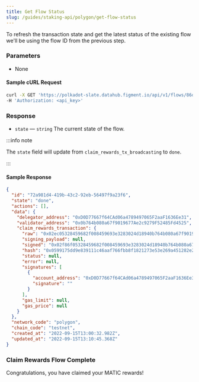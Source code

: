 ```yaml
---
title: Get Flow Status
slug: /guides/staking-api/polygon/get-flow-status
---
```


To refresh the transaction state and get the latest status of the existing flow we'll be using the flow ID from the previous step.

### Parameters

- None

#### Sample cURL Request

```bash
curl -X GET 'https://polkadot-slate.datahub.figment.io/api/v1/flows/86d9a004-12b6-4142-90cb-9ade53864e29' \
-H 'Authorization: <api_key>'
```

### Response

- `state` &mdash; `string` The current state of the flow.

:::info note

The `state` field will update from `claim_rewards_tx_broadcasting` to `done`.

:::

#### Sample Response

```json
{
  "id": "72a981d4-419b-43c2-92eb-56497f9a23f6",
  "state": "done",
  "actions": [],
  "data": {
    "delegator_address": "0xD0D77667f64CAd06a4789497065F2aaF1636Ee31",
    "validator_address": "0x0b764b080a67f9019677Ae2c9279F52485Fd4525",
    "claim_rewards_transaction": {
      "raw": "0x02ec05328459682f008459693e3283024d18940b764b080a67f9019677ae2c9279f52485fd45258084c7b8981cc0",
      "signing_payload": null,
      "signed": "0x02f86f05328459682f008459693e3283024d18940b764b080a67f9019677ae2c9279f52485fd45258084c7b8981cc080a033ac92a662cfb3c80721dd0d1481511d492da9a608821bee6ef7c0bfa58582ffa06f4015f4f36a7f5874273ea19f6fd81f1c0d8ab952cae2720f5bce1b6f6ac05c",
      "hash": "0x0599175dd9e839111c46aaf766fbb8f1821273e53e269a451282e2a12e3b5689",
      "status": null,
      "error": null,
      "signatures": [
        {
          "account_address": "0xD0D77667f64CAd06a4789497065F2aaF1636Ee31",
          "signature": ""
        }
      ],
      "gas_limit": null,
      "gas_price": null
    }
  },
  "network_code": "polygon",
  "chain_code": "testnet",
  "created_at": "2022-09-15T13:00:32.982Z",
  "updated_at": "2022-09-15T13:10:45.368Z"
}
```

### Claim Rewards Flow Complete

Congratulations, you have claimed your MATIC rewards!
